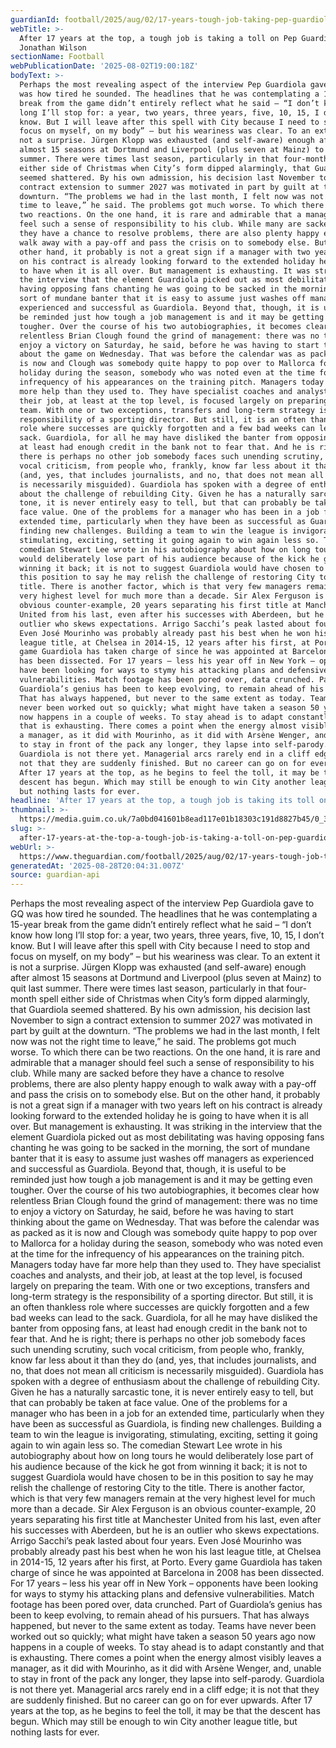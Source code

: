 ```yaml
---
guardianId: football/2025/aug/02/17-years-tough-job-taking-pep-guardiola
webTitle: >-
  After 17 years at the top, a tough job is taking a toll on Pep Guardiola |
  Jonathan Wilson
sectionName: Football
webPublicationDate: '2025-08-02T19:00:18Z'
bodyText: >-
  Perhaps the most revealing aspect of the interview Pep Guardiola gave to GQ
  was how tired he sounded. The headlines that he was contemplating a 15-year
  break from the game didn’t entirely reflect what he said – “I don’t know how
  long I’ll stop for: a year, two years, three years, five, 10, 15, I don’t
  know. But I will leave after this spell with City because I need to stop and
  focus on myself, on my body” – but his weariness was clear. To an extent it is
  not a surprise. Jürgen Klopp was exhausted (and self-aware) enough after
  almost 15 seasons at Dortmund and Liverpool (plus seven at Mainz) to quit last
  summer. There were times last season, particularly in that four-month spell
  either side of Christmas when City’s form dipped alarmingly, that Guardiola
  seemed shattered. By his own admission, his decision last November to sign a
  contract extension to summer 2027 was motivated in part by guilt at the
  downturn. “The problems we had in the last month, I felt now was not the right
  time to leave,” he said. The problems got much worse. To which there can be
  two reactions. On the one hand, it is rare and admirable that a manager should
  feel such a sense of responsibility to his club. While many are sacked before
  they have a chance to resolve problems, there are also plenty happy enough to
  walk away with a pay-off and pass the crisis on to somebody else. But on the
  other hand, it probably is not a great sign if a manager with two years left
  on his contract is already looking forward to the extended holiday he is going
  to have when it is all over. But management is exhausting. It was striking in
  the interview that the element Guardiola picked out as most debilitating was
  having opposing fans chanting he was going to be sacked in the morning, the
  sort of mundane banter that it is easy to assume just washes off managers as
  experienced and successful as Guardiola. Beyond that, though, it is useful to
  be reminded just how tough a job management is and it may be getting even
  tougher. Over the course of his two autobiographies, it becomes clear how
  relentless Brian Clough found the grind of management: there was no time to
  enjoy a victory on Saturday, he said, before he was having to start thinking
  about the game on Wednesday. That was before the calendar was as packed as it
  is now and Clough was somebody quite happy to pop over to Mallorca for a
  holiday during the season, somebody who was noted even at the time for the
  infrequency of his appearances on the training pitch. Managers today have far
  more help than they used to. They have specialist coaches and analysts, and
  their job, at least at the top level, is focused largely on preparing the
  team. With one or two exceptions, transfers and long-term strategy is the
  responsibility of a sporting director. But still, it is an often thankless
  role where successes are quickly forgotten and a few bad weeks can lead to the
  sack. Guardiola, for all he may have disliked the banter from opposing fans,
  at least had enough credit in the bank not to fear that. And he is right;
  there is perhaps no other job somebody faces such unending scrutiny, such
  vocal criticism, from people who, frankly, know far less about it than they do
  (and, yes, that includes journalists, and no, that does not mean all criticism
  is necessarily misguided). Guardiola has spoken with a degree of enthusiasm
  about the challenge of rebuilding City. Given he has a naturally sarcastic
  tone, it is never entirely easy to tell, but that can probably be taken at
  face value. One of the problems for a manager who has been in a job for an
  extended time, particularly when they have been as successful as Guardiola, is
  finding new challenges. Building a team to win the league is invigorating,
  stimulating, exciting, setting it going again to win again less so. The
  comedian Stewart Lee wrote in his autobiography about how on long tours he
  would deliberately lose part of his audience because of the kick he got from
  winning it back; it is not to suggest Guardiola would have chosen to be in
  this position to say he may relish the challenge of restoring City to the
  title. There is another factor, which is that very few managers remain at the
  very highest level for much more than a decade. Sir Alex Ferguson is an
  obvious counter-example, 20 years separating his first title at Manchester
  United from his last, even after his successes with Aberdeen, but he is an
  outlier who skews expectations. Arrigo Sacchi’s peak lasted about four years.
  Even José Mourinho was probably already past his best when he won his last
  league title, at Chelsea in 2014-15, 12 years after his first, at Porto. Every
  game Guardiola has taken charge of since he was appointed at Barcelona in 2008
  has been dissected. For 17 years – less his year off in New York – opponents
  have been looking for ways to stymy his attacking plans and defensive
  vulnerabilities. Match footage has been pored over, data crunched. Part of
  Guardiola’s genius has been to keep evolving, to remain ahead of his pursuers.
  That has always happened, but never to the same extent as today. Teams have
  never been worked out so quickly; what might have taken a season 50 years ago
  now happens in a couple of weeks. To stay ahead is to adapt constantly and
  that is exhausting. There comes a point when the energy almost visibly leaves
  a manager, as it did with Mourinho, as it did with Arsène Wenger, and, unable
  to stay in front of the pack any longer, they lapse into self-parody.
  Guardiola is not there yet. Managerial arcs rarely end in a cliff edge; it is
  not that they are suddenly finished. But no career can go on for ever upwards.
  After 17 years at the top, as he begins to feel the toll, it may be that the
  descent has begun. Which may still be enough to win City another league title,
  but nothing lasts for ever.
headline: 'After 17 years at the top, a tough job is taking its toll on Pep Guardiola '
thumbnail: >-
  https://media.guim.co.uk/7a0bd041601b8ead117e01b18303c191d8827b45/0_39_1600_1280/500.jpg
slug: >-
  after-17-years-at-the-top-a-tough-job-is-taking-a-toll-on-pep-guardiola-or-jonathan-wilson
webUrl: >-
  https://www.theguardian.com/football/2025/aug/02/17-years-tough-job-taking-pep-guardiola
generatedAt: '2025-08-28T20:04:31.007Z'
source: guardian-api
---
```

Perhaps the most revealing aspect of the interview Pep Guardiola gave to GQ was how tired he sounded. The headlines that he was contemplating a 15-year break from the game didn’t entirely reflect what he said – “I don’t know how long I’ll stop for: a year, two years, three years, five, 10, 15, I don’t know. But I will leave after this spell with City because I need to stop and focus on myself, on my body” – but his weariness was clear. To an extent it is not a surprise. Jürgen Klopp was exhausted (and self-aware) enough after almost 15 seasons at Dortmund and Liverpool (plus seven at Mainz) to quit last summer. There were times last season, particularly in that four-month spell either side of Christmas when City’s form dipped alarmingly, that Guardiola seemed shattered. By his own admission, his decision last November to sign a contract extension to summer 2027 was motivated in part by guilt at the downturn. “The problems we had in the last month, I felt now was not the right time to leave,” he said. The problems got much worse. To which there can be two reactions. On the one hand, it is rare and admirable that a manager should feel such a sense of responsibility to his club. While many are sacked before they have a chance to resolve problems, there are also plenty happy enough to walk away with a pay-off and pass the crisis on to somebody else. But on the other hand, it probably is not a great sign if a manager with two years left on his contract is already looking forward to the extended holiday he is going to have when it is all over. But management is exhausting. It was striking in the interview that the element Guardiola picked out as most debilitating was having opposing fans chanting he was going to be sacked in the morning, the sort of mundane banter that it is easy to assume just washes off managers as experienced and successful as Guardiola. Beyond that, though, it is useful to be reminded just how tough a job management is and it may be getting even tougher. Over the course of his two autobiographies, it becomes clear how relentless Brian Clough found the grind of management: there was no time to enjoy a victory on Saturday, he said, before he was having to start thinking about the game on Wednesday. That was before the calendar was as packed as it is now and Clough was somebody quite happy to pop over to Mallorca for a holiday during the season, somebody who was noted even at the time for the infrequency of his appearances on the training pitch. Managers today have far more help than they used to. They have specialist coaches and analysts, and their job, at least at the top level, is focused largely on preparing the team. With one or two exceptions, transfers and long-term strategy is the responsibility of a sporting director. But still, it is an often thankless role where successes are quickly forgotten and a few bad weeks can lead to the sack. Guardiola, for all he may have disliked the banter from opposing fans, at least had enough credit in the bank not to fear that. And he is right; there is perhaps no other job somebody faces such unending scrutiny, such vocal criticism, from people who, frankly, know far less about it than they do (and, yes, that includes journalists, and no, that does not mean all criticism is necessarily misguided). Guardiola has spoken with a degree of enthusiasm about the challenge of rebuilding City. Given he has a naturally sarcastic tone, it is never entirely easy to tell, but that can probably be taken at face value. One of the problems for a manager who has been in a job for an extended time, particularly when they have been as successful as Guardiola, is finding new challenges. Building a team to win the league is invigorating, stimulating, exciting, setting it going again to win again less so. The comedian Stewart Lee wrote in his autobiography about how on long tours he would deliberately lose part of his audience because of the kick he got from winning it back; it is not to suggest Guardiola would have chosen to be in this position to say he may relish the challenge of restoring City to the title. There is another factor, which is that very few managers remain at the very highest level for much more than a decade. Sir Alex Ferguson is an obvious counter-example, 20 years separating his first title at Manchester United from his last, even after his successes with Aberdeen, but he is an outlier who skews expectations. Arrigo Sacchi’s peak lasted about four years. Even José Mourinho was probably already past his best when he won his last league title, at Chelsea in 2014-15, 12 years after his first, at Porto. Every game Guardiola has taken charge of since he was appointed at Barcelona in 2008 has been dissected. For 17 years – less his year off in New York – opponents have been looking for ways to stymy his attacking plans and defensive vulnerabilities. Match footage has been pored over, data crunched. Part of Guardiola’s genius has been to keep evolving, to remain ahead of his pursuers. That has always happened, but never to the same extent as today. Teams have never been worked out so quickly; what might have taken a season 50 years ago now happens in a couple of weeks. To stay ahead is to adapt constantly and that is exhausting. There comes a point when the energy almost visibly leaves a manager, as it did with Mourinho, as it did with Arsène Wenger, and, unable to stay in front of the pack any longer, they lapse into self-parody. Guardiola is not there yet. Managerial arcs rarely end in a cliff edge; it is not that they are suddenly finished. But no career can go on for ever upwards. After 17 years at the top, as he begins to feel the toll, it may be that the descent has begun. Which may still be enough to win City another league title, but nothing lasts for ever.

